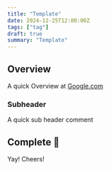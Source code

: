 ```yaml
---
title: "Template"
date: 2024-12-25T12:00:00Z
tags: ["tag"]
draft: true
summary: "Template"
---
```


## Overview

A quick Overview at [Google.com](https://google.com)

### Subheader

A quick sub header comment

## Complete 🎉

Yay! Cheers!
